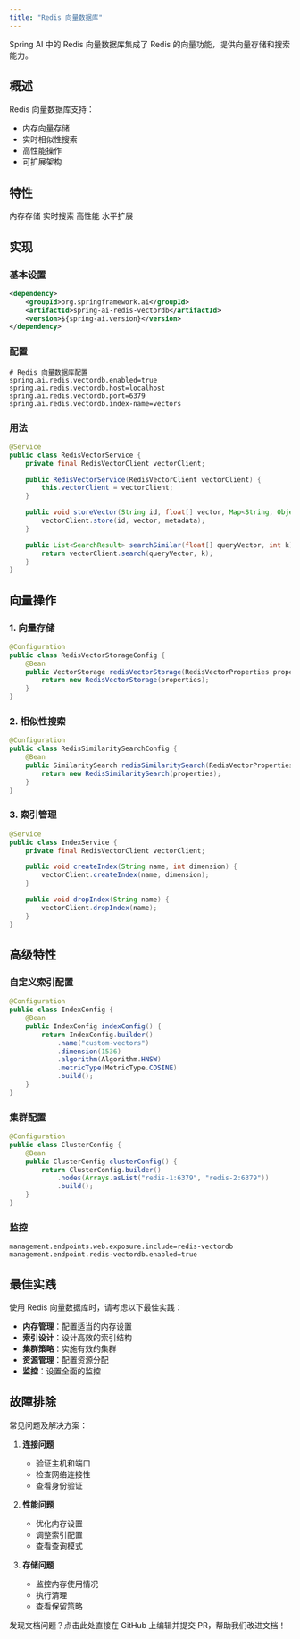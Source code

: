 ```yaml
---
title: "Redis 向量数据库"
---
```


Spring AI 中的 Redis 向量数据库集成了 Redis 的向量功能，提供向量存储和搜索能力。

## 概述

Redis 向量数据库支持：
- 内存向量存储
- 实时相似性搜索
- 高性能操作
- 可扩展架构

## 特性

<CardGroup cols={2}>
  <Card title="内存" icon="memory">
    内存存储
  </Card>
  <Card title="实时" icon="clock">
    实时搜索
  </Card>
  <Card title="性能" icon="tachometer-alt">
    高性能
  </Card>
  <Card title="可扩展" icon="arrows-up-down-left-right">
    水平扩展
  </Card>
</CardGroup>

## 实现

### 基本设置

```xml
<dependency>
    <groupId>org.springframework.ai</groupId>
    <artifactId>spring-ai-redis-vectordb</artifactId>
    <version>${spring-ai.version}</version>
</dependency>
```

### 配置

```properties
# Redis 向量数据库配置
spring.ai.redis.vectordb.enabled=true
spring.ai.redis.vectordb.host=localhost
spring.ai.redis.vectordb.port=6379
spring.ai.redis.vectordb.index-name=vectors
```

### 用法

```java
@Service
public class RedisVectorService {
    private final RedisVectorClient vectorClient;

    public RedisVectorService(RedisVectorClient vectorClient) {
        this.vectorClient = vectorClient;
    }

    public void storeVector(String id, float[] vector, Map<String, Object> metadata) {
        vectorClient.store(id, vector, metadata);
    }

    public List<SearchResult> searchSimilar(float[] queryVector, int k) {
        return vectorClient.search(queryVector, k);
    }
}
```

## 向量操作

### 1. 向量存储

```java
@Configuration
public class RedisVectorStorageConfig {
    @Bean
    public VectorStorage redisVectorStorage(RedisVectorProperties properties) {
        return new RedisVectorStorage(properties);
    }
}
```

### 2. 相似性搜索

```java
@Configuration
public class RedisSimilaritySearchConfig {
    @Bean
    public SimilaritySearch redisSimilaritySearch(RedisVectorProperties properties) {
        return new RedisSimilaritySearch(properties);
    }
}
```

### 3. 索引管理

```java
@Service
public class IndexService {
    private final RedisVectorClient vectorClient;

    public void createIndex(String name, int dimension) {
        vectorClient.createIndex(name, dimension);
    }

    public void dropIndex(String name) {
        vectorClient.dropIndex(name);
    }
}
```

## 高级特性

### 自定义索引配置

```java
@Configuration
public class IndexConfig {
    @Bean
    public IndexConfig indexConfig() {
        return IndexConfig.builder()
            .name("custom-vectors")
            .dimension(1536)
            .algorithm(Algorithm.HNSW)
            .metricType(MetricType.COSINE)
            .build();
    }
}
```

### 集群配置

```java
@Configuration
public class ClusterConfig {
    @Bean
    public ClusterConfig clusterConfig() {
        return ClusterConfig.builder()
            .nodes(Arrays.asList("redis-1:6379", "redis-2:6379"))
            .build();
    }
}
```

### 监控

```properties
management.endpoints.web.exposure.include=redis-vectordb
management.endpoint.redis-vectordb.enabled=true
```

## 最佳实践

<Note>
使用 Redis 向量数据库时，请考虑以下最佳实践：
</Note>

- **内存管理**：配置适当的内存设置
- **索引设计**：设计高效的索引结构
- **集群策略**：实施有效的集群
- **资源管理**：配置资源分配
- **监控**：设置全面的监控

## 故障排除

常见问题及解决方案：

1. **连接问题**
   - 验证主机和端口
   - 检查网络连接性
   - 查看身份验证

2. **性能问题**
   - 优化内存设置
   - 调整索引配置
   - 查看查询模式

3. **存储问题**
   - 监控内存使用情况
   - 执行清理
   - 查看保留策略 

<Card title="文档有误？请协助编辑" icon="pencil" href="https://github.com/javaai-pig4cloud-com/javaai-docs/edit/main/spring-ai/api/vectordbs/redis.mdx">
  发现文档问题？点击此处直接在 GitHub 上编辑并提交 PR，帮助我们改进文档！
</Card>
